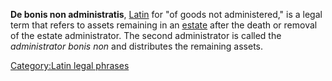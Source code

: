 '''De bonis non administratis''', [[Latin]] for "of goods not administered," is a legal term that refers to assets remaining in an [[estate (law)|estate]] after the death or removal of the estate administrator.  The second administrator is called the ''administrator bonis non'' and distributes the remaining assets.

{{law-stub}}

[[Category:Latin legal phrases]]